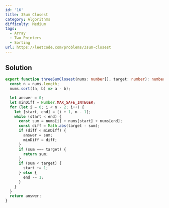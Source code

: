 ```yaml
---
id: '16'
title: 3Sum Closest
category: Algorithms
difficulty: Medium
tags:
  - Array
  - Two Pointers
  - Sorting
url: https://leetcode.com/problems/3sum-closest
---
```


## Solution

```typescript showLineNumbers
export function threeSumClosest(nums: number[], target: number): number {
  const n = nums.length;
  nums.sort((a, b) => a - b);

  let answer = 0;
  let minDiff = Number.MAX_SAFE_INTEGER;
  for (let i = 0; i < n - 2; i++) {
    let [start, end] = [i + 1, n - 1];
    while (start < end) {
      const sum = nums[i] + nums[start] + nums[end];
      const diff = Math.abs(target - sum);
      if (diff < minDiff) {
        answer = sum;
        minDiff = diff;
      }
      if (sum === target) {
        return sum;
      }
      if (sum < target) {
        start += 1;
      } else {
        end -= 1;
      }
    }
  }
  return answer;
}
```
